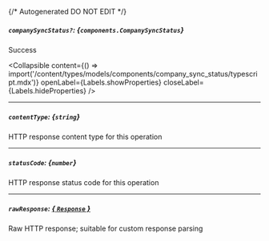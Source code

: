 {/* Autogenerated DO NOT EDIT  */}

##### `companySyncStatus?`: *{`components.CompanySyncStatus`}*
Success

<Collapsible content={() => import('/content/types/models/components/company_sync_status/typescript.mdx')} openLabel={Labels.showProperties} closeLabel={Labels.hideProperties} />


---
##### `contentType`: *{`string`}*
HTTP response content type for this operation

---
##### `statusCode`: *{`number`}*
HTTP response status code for this operation

---
##### `rawResponse`: [*{ `Response` }*](https://developer.mozilla.org/en-US/docs/Web/API/Response)
Raw HTTP response; suitable for custom response parsing


